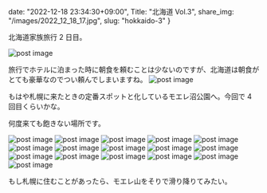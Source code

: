 date: "2022-12-18 23:34:30+09:00",
Title: "北海道 Vol.3",
share_img: "/images/2022_12_18_17.jpg",
slug: "hokkaido-3"
}

北海道家族旅行 2 日目。

<img src="/images/2022_12_18_1.jpg" alt="post image" />

旅行でホテルに泊まった時に朝食を頼むことは少ないのですが、北海道は朝食がとても豪華なのでつい頼んでしまいますね。
<img src="/images/2022_12_18_2.jpg" alt="post image" />

もはや札幌に来たときの定番スポットと化しているモエレ沼公園へ。今回で 4 回目くらいかな。

何度来ても飽きない場所です。

<img src="/images/2022_12_18_3.jpg" alt="post image" />
<img src="/images/2022_12_18_4.jpg" alt="post image" />
<img src="/images/2022_12_18_5.jpg" alt="post image" />
<img src="/images/2022_12_18_6.jpg" alt="post image" />
<img src="/images/2022_12_18_7.jpg" alt="post image" />
<img src="/images/2022_12_18_8.jpg" alt="post image" />
<img src="/images/2022_12_18_9.jpg" alt="post image" />
<img src="/images/2022_12_18_10.jpg" alt="post image" />
<img src="/images/2022_12_18_11.jpg" alt="post image" />
<img src="/images/2022_12_18_12.jpg" alt="post image" />
<img src="/images/2022_12_18_13.jpg" alt="post image" />
<img src="/images/2022_12_18_14.jpg" alt="post image" />
<img src="/images/2022_12_18_15.jpg" alt="post image" />
<img src="/images/2022_12_18_16.jpg" alt="post image" />
<img src="/images/2022_12_18_17.jpg" alt="post image" />
<img src="/images/2022_12_18_18.jpg" alt="post image" />

もし札幌に住むことがあったら、モエレ山をそりで滑り降りてみたい。
